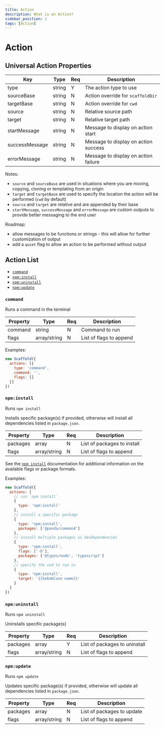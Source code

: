 ```yaml
---
title: Action
description: What is an Action?
sidebar_position: 1
tags: [Action]
---
```

# Action

## Universal Action Properties

| Key               | Type         | Req | Description |
| ----------------- | ------------ | --- | ----------- |
| type              | string       | Y   | The action type to use |
| sourceBase        | string       | N   | Action override for `scaffoldDir` |
| targetBase        | string       | N   | Action override for `cwd` |
| source            | string       | N   | Relative source path |
| target            | string       | N   | Relative target path |
| startMessage      | string       | N   | Message to display on action start |
| successMessage    | string       | N   | Message to display on action success |
| errorMessage      | string       | N   | Message to display on action failure |

Notes:

- `source` and `sourceBase` are used in situations where you are moving, copying, cloning or templating from an origin
- `target` and `targetBase` are used to specify the location the action will be performed (`cwd` by default)
- `source` and `target` are relative and are appended by their base
- `startMessage`, `successMessage` and `errorMessage` are custom outputs to provide better messaging to the end user

Roadmap:

- allow messages to be functions or strings - this will allow for further customization of output
- add a `quiet` flag to allow an action to be performed without output

## Action List

- [`command`](#command)
- [`npm:install`](#npminstall)
- [`npm:uninstall`](#npmuninstall)
- [`npm:update`](#npmupdate)

### `command`

Runs a command in the terminal

| Property      | Type         | Req | Description |
| ------------- | ------------ | --- | ----------- |
| command       | string       | N   | Command to run |
| flags         | array/string | N   | List of flags to append |

Examples:

```js
new Scaffold({
  actions: [{
    type: 'command',
    command: '',
    flags: []
  }]
})
```

### `npm:install`

Runs `npm install`

Installs specific package(s) if provided, otherwise will install all dependencies listed in `package.json`.

| Property      | Type         | Req | Description |
| ------------- | ------------ | --- | ----------- |
| packages      | array        | N   | List of packages to install |
| flags         | array/string | N   | List of flags to append |

See the [`npm install`](https://docs.npmjs.com/cli/v10/commands/npm-install) documentation for additional information on the available flags or package formats.

Examples:

```js
new Scaffold({
  actions: [
    // run `npm install`
    {
      type: 'npm:install'
    },
    // install a specific package
    {
      type: 'npm:install',
      packages: ['@panda/command']
    },
    // install multiple packages as devDependencies
    {
      type: 'npm:install',
      flags: ['-D'],
      packages: ['@types/node', 'typescript']
    },
    // specify the cwd to run in
    {
      type: 'npm:install',
      target: '{{kebabCase name}}'
    }
  ]
})
```

### `npm:uninstall`

Runs `npm uninstall`

Uninstalls specific package(s)

| Property      | Type         | Req | Description |
| ------------- | ------------ | --- | ----------- |
| packages      | array        | Y   | List of packages to uninstall |
| flags         | array/string | N   | List of flags to append |

### `npm:update`

Runs `npm update`

Updates specific package(s) if provided, otherwise will update all dependencies listed in `package.json`.

| Property      | Type         | Req | Description |
| ------------- | ------------ | --- | ----------- |
| packages      | array        | N   | List of packages to update |
| flags         | array/string | N   | List of flags to append |

